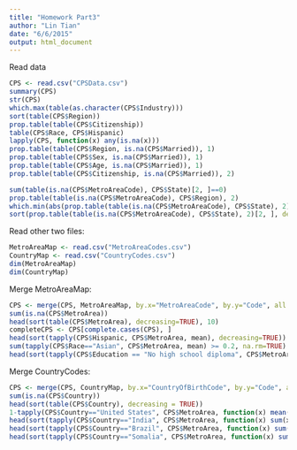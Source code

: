 ```yaml
---
title: "Homework Part3"
author: "Lin Tian"
date: "6/6/2015"
output: html_document
---
```


Read data

```r
CPS <- read.csv("CPSData.csv")
summary(CPS)
str(CPS)
which.max(table(as.character(CPS$Industry)))
sort(table(CPS$Region))
prop.table(table(CPS$Citizenship))
table(CPS$Race, CPS$Hispanic)
lapply(CPS, function(x) any(is.na(x)))
prop.table(table(CPS$Region, is.na(CPS$Married)), 1)
prop.table(table(CPS$Sex, is.na(CPS$Married)), 1)
prop.table(table(CPS$Age, is.na(CPS$Married)), 1)
prop.table(table(CPS$Citizenship, is.na(CPS$Married)), 2)

sum(table(is.na(CPS$MetroAreaCode), CPS$State)[2, ]==0)
prop.table(table(is.na(CPS$MetroAreaCode), CPS$Region), 2)
which.min(abs(prop.table(table(is.na(CPS$MetroAreaCode), CPS$State), 2)[2, ]-0.3))
sort(prop.table(table(is.na(CPS$MetroAreaCode), CPS$State), 2)[2, ], decreasing = TRUE)
```

Read other two files:

```r
MetroAreaMap <- read.csv("MetroAreaCodes.csv")
CountryMap <- read.csv("CountryCodes.csv")
dim(MetroAreaMap)
dim(CountryMap)
```

Merge MetroAreaMap:

```r
CPS <- merge(CPS, MetroAreaMap, by.x="MetroAreaCode", by.y="Code", all.x=TRUE)
sum(is.na(CPS$MetroArea))
head(sort(table(CPS$MetroArea), decreasing=TRUE), 10)
completeCPS <- CPS[complete.cases(CPS), ]
head(sort(tapply(CPS$Hispanic, CPS$MetroArea, mean), decreasing=TRUE))
sum(tapply(CPS$Race=="Asian", CPS$MetroArea, mean) >= 0.2, na.rm=TRUE)
head(sort(tapply(CPS$Education == "No high school diploma", CPS$MetroArea, function(x) mean(x, na.rm=TRUE))))
```

Merge CountryCodes:

```r
CPS <- merge(CPS, CountryMap, by.x="CountryOfBirthCode", by.y="Code", all.x=TRUE)
sum(is.na(CPS$Country))
head(sort(table(CPS$Country), decreasing = TRUE))
1-tapply(CPS$Country=="United States", CPS$MetroArea, function(x) mean(x, na.rm=TRUE))["New York-Northern New Jersey-Long Island, NY-NJ-PA"]
head(sort(tapply(CPS$Country=="India", CPS$MetroArea, function(x) sum(x, na.rm=TRUE)), decreasing = TRUE))
head(sort(tapply(CPS$Country=="Brazil", CPS$MetroArea, function(x) sum(x, na.rm=TRUE)), decreasing = TRUE))
head(sort(tapply(CPS$Country=="Somalia", CPS$MetroArea, function(x) sum(x, na.rm=TRUE)), decreasing = TRUE))
```

